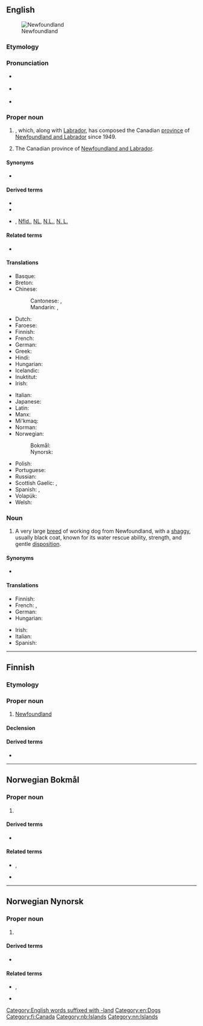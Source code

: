 ==English==
{{wikipedia}}
[[File:Newfoundland_map.png|thumb|Newfoundland]]

===Etymology===
{{root|en|ine-pro|*ters-}}
{{calque|en|pt|Terra Nova||New Land}}

===Pronunciation===
* {{a|UK}} {{IPA|en|/ˈnjuːˌfaʊnd.lənd/|/ˈnjuː.fənd.lənd/|/ˈnjuː.fənd.lænd/}}
* {{a|US}} {{IPA|en|/ˈn(j)uˌfaʊnd.lənd/|/ˈn(j)u.fənd.lənd/|/ˈn(j)u.fəndˌlænd/|/ˈn(j)uˌfaʊnd.lænd/}}
* {{a|Canada}} {{IPA|en|/ˈnu.fənˌlænd/|/ˈnu.fəndˌlænd/}}
{{rfp|en|Newfoundland pronunciation?}}

===Proper noun===
{{en-proper noun}}

# {{place|en|large island|off the coast of|eastern|c/Canada}}, which, along with [[Labrador]], has composed the Canadian [[province]] of [[Newfoundland and Labrador]] since 1949.
# {{lb|en|informal}} The Canadian province of [[Newfoundland and Labrador]].

====Synonyms====
* {{l|en|the Rock}}

====Derived terms====
* {{l|en|Newfoundlander}}
* {{l|en|Newfoundland speed bump}}
* {{sense|province}} {{l|en|Nfld}}, [[Nfld.]], [[NL]], [[N.L.]], [[N. L.]] {{qualifier|abbreviation}}

====Related terms====
* {{l|en|Newfie}}

====Translations====
{{trans-top|Island off the coast of Eastern Canada}}
* Basque: {{t|eu|Ternua}}
* Breton: {{t|br|Douar-Nevez|m}}
* Chinese:
*: Cantonese: {{t|yue|紐芬蘭|sc=Hani}}, {{t|yue|纽芬兰|tr=nau5 fan1 laan4|sc=Hani}}
*: Mandarin: {{t+|cmn|紐芬蘭|sc=Hani}}, {{t+|cmn|纽芬兰|tr=Niǔfēnlán|sc=Hani}}
* Dutch: {{t|nl|Newfoundland}}
* Faroese: {{t|fo|Nýfundland|n}}
* Finnish: {{t+|fi|Newfoundland}}
* French: {{t+|fr|Terre-Neuve|f}}
* German: {{t+|de|Neufundland|n}}
* Greek: {{t|el|Νέα Γη|f}}
* Hindi: {{t|hi|न्यूफ़ाउंडलैंड|m}}
* Hungarian: {{t+|hu|Újfundland}}
* Icelandic: {{t|is|Nýfundnaland|n}}
* Inuktitut: {{t|iu|ᓂᐅᐸᐅᓛᓐ|sc=Cans}}
* Irish: {{t|ga|Talamh an Éisc}}
{{trans-mid}}
* Italian: {{t|it|Terranova|f}}
* Japanese: {{t|ja|ニューファンドランド|tr=Nyūfandorando}}
* Latin: {{t|la|Terra Nova|f}}
* Manx: {{t|gv|Thalloo yn Eeast|m}}
* Mi'kmaq: {{t|mic|Taqamkuk}}
* Norman: {{t|nrf|Tèrre-Neuve|f}}
* Norwegian:
*: Bokmål: {{t|nb|Newfoundland}}
*: Nynorsk: {{t|nn|Newfoundland}}
* Polish: {{t+|pl|Nowa Fundlandia|f}}
* Portuguese: {{t+|pt|Terra Nova|f}}
* Russian: {{t+|ru|Ньюфа́ундленд|m}}
* Scottish Gaelic: {{t|gd|Talamh an Èisg|f}}, {{t|gd|Eilean a' Trosg|m}}
* Spanish: {{t|es|Terranova|f}}, {{t|es|Tierra Nueva|f}}
* Volapük: {{t+|vo|Nula-Faunlän}}
* Welsh: {{t|cy|y [[Tir Newydd]]|m}}
{{trans-bottom}}

===Noun===
{{en-noun}}

# A very large [[breed]] of working dog from Newfoundland, with a [[shaggy]], usually black coat, known for its water rescue ability, strength, and gentle [[disposition]].

====Synonyms====
* {{l|en|Newf}}

====Translations====
{{trans-top|dog}}
* Finnish: {{t|fi|newfoundlandinkoira}}
* French: {{t|fr|chien de Terre-Neuve}}, {{t+|fr|terre-neuve}}
* German: {{t+|de|Neufundländer}}
* Hungarian: {{t|hu|újfundlandi}}
{{trans-mid}}
* Irish: {{t|ga|madra Thalamh an Éisc|m}}
* Italian: {{t|it|terranova}}
* Spanish: {{t|es|terranova}}
{{trans-bottom}}

[[Category:English words suffixed with -land]]
[[Category:en:Dogs]]

----

==Finnish==

===Etymology===
{{fi-p|n(j)yyfaundländ}}

===Proper noun===
{{fi-proper noun}}

# [[#English|Newfoundland]] {{gloss|island}}

====Declension====
{{fi-decl-risti|Newfoundland|||a|n=sg|i=0}}

====Derived terms====
* {{l|fi|newfoundlandinkoira}}

[[Category:fi:Canada]]

----

==Norwegian Bokmål==
{{wikipedia|lang=no}}

===Proper noun===
{{head|nb|proper noun}}

# {{l|en|Newfoundland}} {{qualifier|large Canadian island}}

====Derived terms====
* {{l|nb|newfoundlandshund}}

====Related terms====
* {{l|nb|newfoundlender}}, {{l|nb|newfoundlending}}
* {{l|nb|newfoundlandsk}}

[[Category:nb:Islands]]

----

==Norwegian Nynorsk==
{{wikipedia|lang=nn}}

===Proper noun===
{{head|nn|proper noun}}

# {{l|en|Newfoundland}} {{qualifier|large Canadian island}}

====Derived terms====
* {{l|nn|newfoundlandshund}}

====Related terms====
* {{l|nn|newfoundlendar}}, {{l|nn|newfoundlending}}
* {{l|nn|newfoundlandsk}}

[[Category:nn:Islands]]